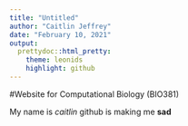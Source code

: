 ```yaml
---
title: "Untitled"
author: "Caitlin Jeffrey"
date: "February 10, 2021"
output: 
  prettydoc::html_pretty:
    theme: leonids
    highlight: github
---
```



#Website for Computational Biology (BIO381)

My name is *caitlin* github is making me **sad**

